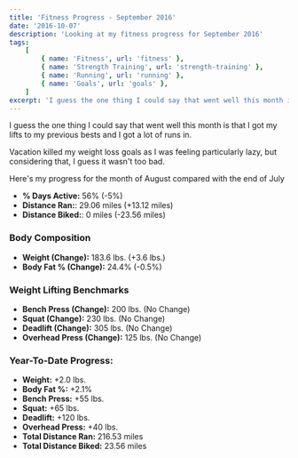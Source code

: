 ```yaml
---
title: 'Fitness Progress - September 2016'
date: '2016-10-07'
description: 'Looking at my fitness progress for September 2016'
tags:
    [
        { name: 'Fitness', url: 'fitness' },
        { name: 'Strength Training', url: 'strength-training' },
        { name: 'Running', url: 'running' },
        { name: 'Goals', url: 'goals' },
    ]
excerpt: 'I guess the one thing I could say that went well this month is that I got my lifts to my previous bests and I got a lot of runs in.'
---
```


I guess the one thing I could say that went well this month is that I got my lifts to my previous bests and I got a lot of runs in.

Vacation killed my weight loss goals as I was feeling particularly lazy, but considering that, I guess it wasn't too bad.

Here's my progress for the month of August compared with the end of July

-   **% Days Active:** 56% (-5%)
-   **Distance Ran:**: 29.06 miles (+13.12 miles)
-   **Distance Biked:**: 0 miles (-23.56 miles)

### Body Composition

-   **Weight (Change):** 183.6 lbs. (+3.6 lbs.)
-   **Body Fat % (Change):** 24.4% (-0.5%)

### Weight Lifting Benchmarks

-   **Bench Press (Change):** 200 lbs. (No Change)
-   **Squat (Change):** 230 lbs. (No Change)
-   **Deadlift (Change):** 305 lbs. (No Change)
-   **Overhead Press (Change):** 125 lbs. (No Change)

### Year-To-Date Progress:

-   **Weight:** +2.0 lbs.
-   **Body Fat %:** +2.1%
-   **Bench Press:** +55 lbs.
-   **Squat:** +65 lbs.
-   **Deadlift:** +120 lbs.
-   **Overhead Press:** +40 lbs.
-   **Total Distance Ran:** 216.53 miles
-   **Total Distance Biked:** 23.56 miles
